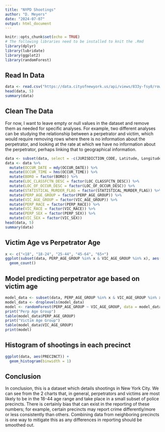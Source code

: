 ```yaml
---
title: "NYPD Shootings"
author: "D. Meyers"
date: "2024-07-07"
output: html_document
---
```


```r
knitr::opts_chunk$set(echo = TRUE)
# The following libraries need to be installed to knit the .Rmd
library(dplyr)
library(lubridate)
library(ggplot2)
library(randomForest)
```

## Read In Data

```r
data <- read.csv("https://data.cityofnewyork.us/api/views/833y-fsy8/rows.csv?accessType=DOWNLOAD")
head(data, 5)
summary(data)
```

## Clean The Data
For now, I want to leave empty or null values in the dataset and remove them as needed for specific analyses. For example, two different analyses can be studying the relationship between a perpetrator and victim, which would require removing rows where there is no information about the perpetrator, and looking at the rate at which we have no information about the perpetrator, perhaps linking that to geographical information.
```r
data <- subset(data, select = -c(JURISDICTION_CODE, Latitude, Longitude, Lon_Lat))
data <- data %>%
  mutate(OCCUR_DATE = mdy(OCCUR_DATE)) %>%
  mutate(OCCUR_TIME = hms(OCCUR_TIME)) %>%
  mutate(BORO = factor(BORO)) %>%
  mutate(LOC_CLASSFCTN_DESC = factor(LOC_CLASSFCTN_DESC)) %>%
  mutate(LOC_OF_OCCUR_DESC = factor(LOC_OF_OCCUR_DESC)) %>%
  mutate(STATISTICAL_MURDER_FLAG = factor(STATISTICAL_MURDER_FLAG)) %>%
  mutate(PERP_AGE_GROUP = factor(PERP_AGE_GROUP)) %>%
  mutate(VIC_AGE_GROUP = factor(VIC_AGE_GROUP)) %>%
  mutate(PERP_RACE = factor(PERP_RACE)) %>%
  mutate(VIC_RACE = factor(VIC_RACE)) %>%
  mutate(PERP_SEX = factor(PERP_SEX)) %>%
  mutate(VIC_SEX = factor(VIC_SEX))
head(data, 5)
summary(data)
```

## Victim Age vs Perpetrator Age

```r
x <- c("<18", "18-24", "25-44", "45-64", "65+")
ggplot(subset(data, PERP_AGE_GROUP %in% x & VIC_AGE_GROUP %in% x), aes(PERP_AGE_GROUP, VIC_AGE_GROUP)) +
  geom_count()
```

## Model predicting perpetrator age based on victim age
```r
model_data <- subset(data, PERP_AGE_GROUP %in% x & VIC_AGE_GROUP %in% x & !is.na(PERP_AGE_GROUP) & !is.na(VIC_AGE_GROUP))
model_data <- droplevels(model_data)
model <- randomForest(PERP_AGE_GROUP ~ VIC_AGE_GROUP, data = model_data)
print("Perp Age Group")
table(model_data$PERP_AGE_GROUP)
print("Victim Age Group")
table(model_data$VIC_AGE_GROUP)
print(model)
```

## Histogram of shootings in each precinct

```r
ggplot(data, aes(PRECINCT)) +
  geom_histogram(binwidth = 1)
```

## Conclusion

In conclusion, this is a dataset which details shootings in New York City. We can see from the 2 charts that, in general, perpetrators and victims are most likely to be in the 18-44 age range and take place in a small subset of police precincts. There is certainly bias that can exist in the reporting of these numbers; for example, certain precincts may report crime differently/more or less consistently than others. Combining data from neighboring precincts is one way to mitigate this as any differences in reporting should be smoothed out.
